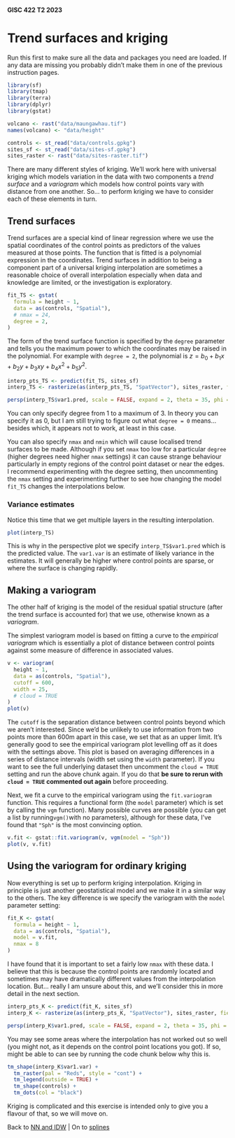 #### GISC 422 T2 2023

# Trend surfaces and kriging

Run this first to make sure all the data and packages you need are loaded. If any data are missing you probably didn't make them in one of the previous instruction pages.

```r
library(sf)
library(tmap)
library(terra)
library(dplyr)
library(gstat)

volcano <- rast("data/maungawhau.tif")
names(volcano) <- "data/height"

controls <- st_read("data/controls.gpkg")
sites_sf <- st_read("data/sites-sf.gpkg")
sites_raster <- rast("data/sites-raster.tif")
```

There are many different styles of kriging. We'll work here with universal kriging which models variation in the data with two components a *trend surface* and a *variogram* which models how control points vary with distance from one another. So... to perform kriging we have to consider each of these elements in turn.

## Trend surfaces

Trend surfaces are a special kind of linear regression where we use the spatial coordinates of the control points as predictors of the values measured at those points. The function that is fitted is a polynomial expression in the coordinates. Trend surfaces in addition to being a component part of a universal kriging interpolation are sometimes a reasonable choice of overall interpolation especially when data and knowledge are limited, or the investigation is exploratory.

```r
fit_TS <- gstat(
  formula = height ~ 1, 
  data = as(controls, "Spatial"), 
  # nmax = 24,
  degree = 2,
)
```

The form of the trend surface function is specified by the `degree` parameter and tells you the maximum power to which the coordinates may be raised in the polynomial. For example with `degree = 2`, the polynomial is $z=b_0 + b_1x + b_2y + b_3xy + b_4x^2 + b_5y^2$.

```r
interp_pts_TS <- predict(fit_TS, sites_sf)
interp_TS <- rasterize(as(interp_pts_TS, "SpatVector"), sites_raster, field = c("var1.pred", "var1.var"))

persp(interp_TS$var1.pred, scale = FALSE, expand = 2, theta = 35, phi = 30, lwd = 0.5)
```

You can only specify degree from 1 to a maximum of 3. In theory you can specify it as 0, but I am still trying to figure out what `degree = 0` means... besides which, it appears not to work, at least in this case.

You can also specify  `nmax` and `nmin` which will cause localised trend surfaces to be made. Although if you set `nmax` too low for a particular `degree` (higher degrees need higher `nmax` settings) it can cause strange behaviour particularly in empty regions of the control point dataset or near the edges. I recommend experimenting with the degree setting, then uncommenting the `nmax` setting and experimenting further to see how changing the model `fit_TS` changes the interpolations below.

### Variance estimates

Notice this time that we get multiple layers in the resulting interpolation.

```r
plot(interp_TS)
```

This is why in the perspective plot we specify `interp_TS$var1.pred` which is the predicted value. The `var1.var` is an estimate of likely variance in the estimates. It will generally be higher where control points are sparse, or where the surface is changing rapidly.

## Making a variogram

The other half of kriging is the model of the residual spatial structure (after the trend surface is accounted for) that we use, otherwise known as a *variogram*.

The simplest variogram model is based on fitting a curve to the *empirical variogram* which is essentially a plot of distance between control points against some measure of difference in associated values.

```r
v <- variogram(
  height ~ 1,
  data = as(controls, "Spatial"),
  cutoff = 600,
  width = 25,
  # cloud = TRUE
)
plot(v)
```

The `cutoff` is the separation distance between control points beyond which we aren't interested. Since we'd be unlikely to use information from two points more than 600m apart in this case, we set that as an upper limit. It's generally good to see the empirical variogram plot levelling off as it does with the settings above. This plot is based on averaging differences in a series of distance intervals (width set using the `width` parameter). If you want to see the full underlying dataset then uncomment the `cloud = TRUE` setting and run the above chunk again. If you do that **be sure to rerun with `cloud = TRUE` commented out again** before proceeding.

Next, we fit a curve to the empirical variogram using the `fit.variogram` function. This requires a functional form (the `model` parameter) which is set by calling the `vgm` function). Many possible curves are possible (you can get a list by running`vgm()`with no parameters), although for these data, I've found that `"Sph"` is the most convincing option.

```r
v.fit <- gstat::fit.variogram(v, vgm(model = "Sph"))
plot(v, v.fit)
```

## Using the variogram for ordinary kriging

Now everything is set up to perform kriging interpolation. Kriging in principle is just another geostatistical model and we make it in a similar way to the others. The key difference is we specify the variogram with the `model` parameter setting:

```r
fit_K <- gstat(
  formula = height ~ 1, 
  data = as(controls, "Spatial"),
  model = v.fit,
  nmax = 8
)
```

I have found that it is important to set a fairly low `nmax` with these data. I believe that this is because the control points are randomly located and sometimes may have dramatically different values from the interpolation location. But... really I am unsure about this, and we'll consider this in more detail in the next section.

```r
interp_pts_K <- predict(fit_K, sites_sf)
interp_K <- rasterize(as(interp_pts_K, "SpatVector"), sites_raster, field = c("var1.pred", "var1.var"))

persp(interp_K$var1.pred, scale = FALSE, expand = 2, theta = 35, phi = 30, lwd = 0.5)
```

You may see some areas where the interpolation has not worked out so well (you might not, as it depends on the control point locations you got). If so, might be able to can see by running the code chunk below why this is.

```r
tm_shape(interp_K$var1.var) + 
  tm_raster(pal = "Reds", style = "cont") +
  tm_legend(outside = TRUE) +
  tm_shape(controls) + 
  tm_dots(col = "black")
```

Kriging is complicated and this exercise is intended only to give you a flavour of that, so we will move on. 

Back to [NN and IDW](04-nn-and-idw.md) | On to [splines](06-splines.md)